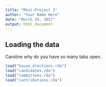 ```yaml
---
title: "Mini-Project 2"
author: "Your Name Here"
date: "March 24, 2017"
output: html_document
---
```



## Loading the data

Caroline why do you have so many tabs open. 

```r
load("house_elections.rda")
load("candidates.rda")
load("committees.rda")
load("contributions.rda")
```
